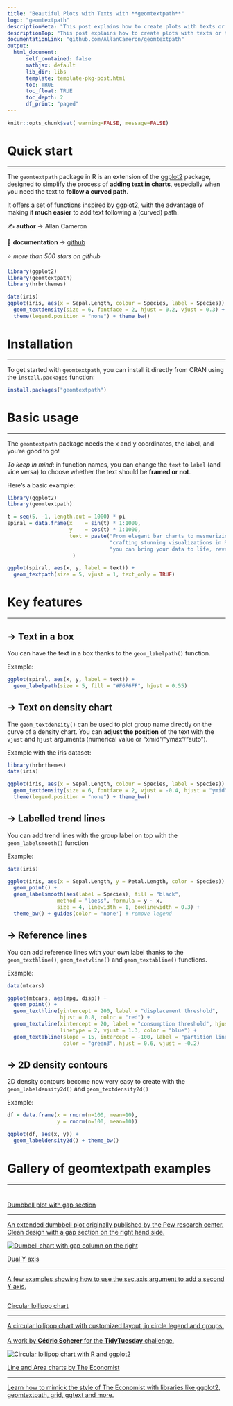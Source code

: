 ```yaml
---
title: "Beautiful Plots with Texts with **geomtextpath**"
logo: "geomtextpath"
descriptionMeta: "This post explains how to create plots with texts or to combine chart and text in your ggplot2 plots using the geomtextpath package. It provides several reproducible examples with explanation and R code."
descriptionTop: "This post explains how to create plots with texts or to **combine chart and text** in your ggplot2 plots using the geomtextpath package.<br/>This post showcases the **key features** of `geomtextpath` and provides a set of **graph examples** using the package."
documentationLink: "github.com/AllanCameron/geomtextpath"
output:
  html_document:
      self_contained: false    
      mathjax: default
      lib_dir: libs
      template: template-pkg-post.html
      toc: TRUE
      toc_float: TRUE
      toc_depth: 2
      df_print: "paged"
---
```


```r
knitr::opts_chunk$set( warning=FALSE, message=FALSE)
```

<div class="container">

# Quick start
***
The `geomtextpath` package in R is an extension of the [ggplot2](https://r-graph-gallery.com/ggplot2-package.html) package, designed to simplify the process of **adding text in charts**, especially when you need the text to **follow a curved path**.

<div class = "row">

<div class = "col-md-5  col-sm-12 align-self-center">

It offers a set of functions inspired by [ggplot2](https://r-graph-gallery.com/ggplot2-package.html), with the advantage of making it **much easier** to add text following a (curved) path. 

✍️ **author** &rarr; Allan Cameron

📘 **documentation** &rarr; [github](https://allancameron.github.io/geomtextpath/articles/geomtextpath.html)

⭐️ *more than 500 stars on github*
</div>

<div class = "col-md-7  col-sm-12">
```r
library(ggplot2)
library(geomtextpath)
library(hrbrthemes)

data(iris)
ggplot(iris, aes(x = Sepal.Length, colour = Species, label = Species)) +
  geom_textdensity(size = 6, fontface = 2, hjust = 0.2, vjust = 0.3) +
  theme(legend.position = "none") + theme_bw()
```
</div>
</div>

# Installation
***
To get started with `geomtextpath`, you can install it directly from CRAN using the `install.packages` function:

```r
install.packages("geomtextpath")
```

# Basic usage 
***

The `geomtextpath` package needs the x and y coordinates, the label, and you're good to go!

*To keep in mind*: in function names, you can change the `text` to `label` (and vice versa) to choose whether the text should be **framed or not**. 

Here's a basic example:

```r
library(ggplot2)
library(geomtextpath)

t = seq(5, -1, length.out = 1000) * pi
spiral = data.frame(x    = sin(t) * 1:1000, 
                    y    = cos(t) * 1:1000,
                    text = paste("From elegant bar charts to mesmerizing scatterplots,",
                                 "crafting stunning visualizations in R is powerful,",
                                 "you can bring your data to life, revealing insights.")
                     )

ggplot(spiral, aes(x, y, label = text)) +
  geom_textpath(size = 5, vjust = 1, text_only = TRUE)
```

# Key features
***

## &rarr; Text in a box
You can have the text in a box thanks to the `geom_labelpath()` function.

Example:

```r
ggplot(spiral, aes(x, y, label = text)) + 
  geom_labelpath(size = 5, fill = "#F6F6FF", hjust = 0.55)
```

## &rarr; Text on density chart
The `geom_textdensity()` can be used to plot group name directly on the curve of a density chart. You can **adjust the position** of the text with the `vjust` and `hjust` arguments (numerical value or "xmid"/"ymax"/"auto").

Example with the iris dataset:

```r
library(hrbrthemes)
data(iris)

ggplot(iris, aes(x = Sepal.Length, colour = Species, label = Species)) +
  geom_textdensity(size = 6, fontface = 2, vjust = -0.4, hjust = "ymid") +
  theme(legend.position = "none") + theme_bw()
```

## &rarr; Labelled trend lines
You can add trend lines with the group label on top with the `geom_labelsmooth()` function

Example:

```r
data(iris)

ggplot(iris, aes(x = Sepal.Length, y = Petal.Length, color = Species)) +
  geom_point() +
  geom_labelsmooth(aes(label = Species), fill = "black",
                method = "loess", formula = y ~ x,
                size = 4, linewidth = 1, boxlinewidth = 0.3) +
  theme_bw() + guides(color = 'none') # remove legend
```

## &rarr; Reference lines
You can add reference lines with your own label thanks to the `geom_texthline()`, `geom_textvline()` and `geom_textabline()` functions. 

Example:

```r
data(mtcars)

ggplot(mtcars, aes(mpg, disp)) + 
  geom_point() + 
  geom_texthline(yintercept = 200, label = "displacement threshold", 
                 hjust = 0.8, color = "red") +
  geom_textvline(xintercept = 20, label = "consumption threshold", hjust = 0.8,
                 linetype = 2, vjust = 1.3, color = "blue") +
  geom_textabline(slope = 15, intercept = -100, label = "partition line", 
                  color = "green3", hjust = 0.6, vjust = -0.2)
```



## &rarr; 2D density contours
2D density contours become now very easy to create with the `geom_labeldensity2d()` and `geom_textdensity2d()`

Example:

```r
df = data.frame(x = rnorm(n=100, mean=10),
                y = rnorm(n=100, mean=10))

ggplot(df, aes(x, y)) + 
  geom_labeldensity2d() + theme_bw()
```






# Gallery of geomtextpath examples
***
<section class=bg id=portfolio style=padding-top:10px><div class=container><div class=row id=portfolio-items><div class="portfolio-item col-sm-6 col-md-6"><a class=portfolio-link href=../web-dumbbell-chart-with-a-gap-column.html><div class=portfolio-hover><div class=portfolio-hover-content><p>Dumbbell plot with gap section<hr><p class=explanation_portfolio>An extended dumbbell plot originally published by the Pew research center. Clean design with a gap section on the right hand side.</div></div><img alt="Dumbell chart with gap column on the right"class="img-fluid imgOfPortfolio"src=../img/fromTheWeb/web-dumbbell-chart-with-a-gap-column-2.png></a></div><div class="portfolio-item col-sm-6 col-md-4"><a class=portfolio-link href=../line-chart-dual-Y-axis-ggplot2.html><div class=portfolio-hover><div class=portfolio-hover-content><p>Dual Y axis<hr><p class=explanation_portfolio>A few examples showing how to use the sec.axis argument to add a second Y axis.</div></div><img alt=""class="img-fluid imgOfPortfolio"src=../img/graph/line-chart-dual-Y-axis-ggplot2_2.png></a></div><div class="portfolio-item col-sm-6 col-md-5"><a class=portfolio-link href=../web-circular-lollipop-plot-with-ggplot2.html><div class=portfolio-hover><div class=portfolio-hover-content><p>Circular lollipop chart<hr><p class=explanation_portfolio>A circular lollipop chart with customized layout, in circle legend and groups.<br><br>A work by <b>Cédric Scherer</b> for the <b>TidyTuesday</b> challenge.</div></div><img alt="Circular lollipop chart with R and ggplot2"class="img-fluid imgOfPortfolio"src=../img/fromTheWeb/web-circular-lollipop-plot-with-ggplot2-square.png></a></div><div class="portfolio-item col-sm-6 col-md-5"><div class=portfolio-item><a class=portfolio-link href=../web-lineplots-and-area-chart-the-economist.html><div class=portfolio-hover><div class=portfolio-hover-content><p>Line and Area charts by The Economist<hr><p class=explanation_portfolio>Learn how to mimick the style of The Economist with libraries like ggplot2, geomtextpath, grid, ggtext and more.</div></div><img alt=""class="img-fluid imgOfPortfolio"src=../img/fromTheWeb/web-lineplots-and-area-chart-the-economist.png></a></div></div></div></div></section>

<!-- Close container -->
</div>
